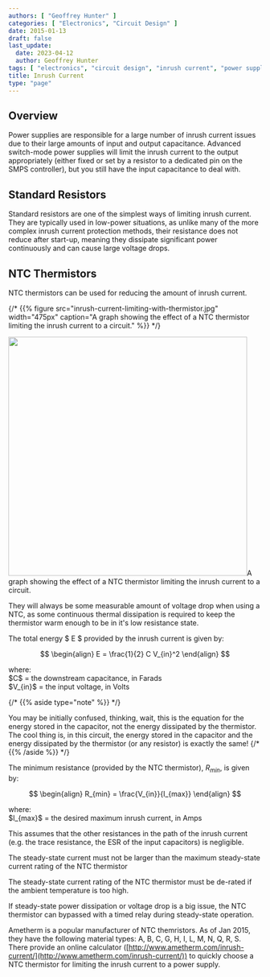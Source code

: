```yaml
---
authors: [ "Geoffrey Hunter" ]
categories: [ "Electronics", "Circuit Design" ]
date: 2015-01-13
draft: false
last_update:
  date: 2023-04-12
  author: Geoffrey Hunter
tags: [ "electronics", "circuit design", "inrush current", "power supplies" ]
title: Inrush Current
type: "page"
---
```



## Overview

Power supplies are responsible for a large number of inrush current issues due to their large amounts of input and output capacitance. Advanced switch-mode power supplies will limit the inrush current to the output appropriately (either fixed or set by a resistor to a dedicated pin on the SMPS controller), but you still have the input capacitance to deal with.

## Standard Resistors

Standard resistors are one of the simplest ways of limiting inrush current. They are typically used in low-power situations, as unlike many of the more complex inrush current protection methods, their resistance does not reduce after start-up, meaning they dissipate significant power continuously and can cause large voltage drops.

## NTC Thermistors

NTC thermistors can be used for reducing the amount of inrush current.

{/* {{% figure src="inrush-current-limiting-with-thermistor.jpg" width="475px" caption="A graph showing the effect of a NTC thermistor limiting the inrush current to a circuit."  %}} */}

<Image src={inrush_current_limiting_with_thermistor} width="475">A graph showing the effect of a NTC thermistor limiting the inrush current to a circuit.</Image>

They will always be some measurable amount of voltage drop when using a NTC, as some continuous thermal dissipation is required to keep the thermistor warm enough to be in it's low resistance state.

The total energy $ E $ provided by the inrush current is given by:

$$
\begin{align}
E = \frac{1}{2} C V_{in}^2
\end{align}
$$

<p className="centered">    where:<br/>
    $C$ = the downstream capacitance, in Farads<br/>
    $V_{in}$ = the input voltage, in Volts<br/></p>

{/* {{% aside type="note" %}} */}
<Aside type="note">
You may be initially confused, thinking, wait, this is the equation for the energy stored in the capacitor, not the energy dissipated by the thermistor. The cool thing is, in this circuit, the energy stored in the capacitor and the energy dissipated by the thermistor (or any resistor) is exactly the same!
{/* {{% /aside %}} */}
</Aside>

The minimum resistance (provided by the NTC thermistor), $R_{min}$, is given by:

$$
\begin{align}
R_{min} = \frac{V_{in}}{I_{max}}
\end{align}
$$

<p className="centered">    where:<br/>
    $I_{max}$ = the desired maximum inrush current, in Amps<br/></p>

This assumes that the other resistances in the path of the inrush current (e.g. the trace resistance, the ESR of the input capacitors) is negligible.

The steady-state current must not be larger than the maximum steady-state current rating of the NTC thermistor

The steady-state current rating of the NTC thermistor must be de-rated if the ambient temperature is too high.

If steady-state power dissipation or voltage drop is a big issue, the NTC thermistor can bypassed with a timed relay during steady-state operation.

Ametherm is a popular manufacturer of NTC themristors. As of Jan 2015, they have the following material types: A, B, C, G, H, I, L, M, N, Q, R, S. There provide an online calculator ([http://www.ametherm.com/inrush-current/](http://www.ametherm.com/inrush-current/)) to quickly choose a NTC thermistor for limiting the inrush current to a power supply.
